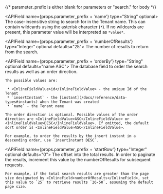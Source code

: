 
{/*  parameter_prefix is either blank for parameters or "search." for body */}

<APIBlock>


  <APIField name={props.parameter_prefix + 'name'} type="String" optional>
    The case-insensitive string to search for in the Tenant name. This can contain wildcards using the asterisk character (`*`). If no wildcards are present, this parameter value will be interpreted as `*value*`.
  </APIField>

  <APIField name={props.parameter_prefix + 'numberOfResults'} type="Integer" optional defaults="25">
    The number of results to return from the search.
  </APIField>

  <APIField name={props.parameter_prefix + 'orderBy'} type="String" optional defaults="name ASC">
    The database field to order the search results as well as an order direction.

    The possible values are:

     * <InlineFieldValue>id</InlineFieldValue> - the unique Id of the Tenant
     * `insertInstant` - the [instant](/docs/reference/data-types#instants) when the Tenant was created
     * `name` - the Tenant name

    The order direction is optional. Possible values of the order direction are <InlineFieldValue>ASC</InlineFieldValue> or <InlineFieldValue>DESC</InlineFieldValue>. If omitted, the default sort order is <InlineFieldValue>ASC</InlineFieldValue>.

    For example, to order the results by the insert instant in a descending order, use `insertInstant DESC`.
  </APIField>

  <APIField name={props.parameter_prefix + 'startRow'} type="Integer" optional defaults="0">
    The offset into the total results. In order to paginate the results, increment this value by the <InlineField>numberOfResults</InlineField> for subsequent requests.

    For example, if the total search results are greater than the page size designated by <InlineField>numberOfResults</InlineField>, set this value to `25` to retrieve results `26-50`, assuming the default page size.
  </APIField>
</APIBlock>
